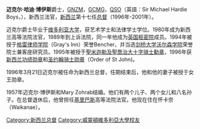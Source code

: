 {{BLP unsourced|time=2021-02-07T00:20:57+00:00}}
{{Infobox Officeholder
| honorific-prefix = [[尊敬的|尊敬的]]
| name          = 迈克尔·哈迪·博伊斯 爵士<br>Sir Michael Hardie Boys
| honorific-suffix = {{postnominals|country=GBR|size=100%|GNZMa|GCMG|QSO|KStJ}}
| image         = Sir Michael Hardie Boys.jpg
| caption       = 
| order         = 第17任
| office        = 新西兰總督
| primeminister = [[詹姆斯·博爾格|詹姆斯·博爾格]]<br>[[珍妮·希普利|珍妮·希普利]]<br>[[海倫·克拉克|海倫·克拉克]]
| monarch       = [[伊莉沙白二世|伊莉沙白二世]]
| term_start    = 1996年3月21日
| term_end      = 2001年3月21日
| predecessor   = [[凱薩琳·蒂澤德|凱薩琳·蒂澤德]]
| successor     = [[西爾維亞·卡特賴特|西爾維亞·卡特賴特]]
| birth_date    = {{birth date and age|df=y|1931|10|6}}
| birth_place   = [[惠靈頓|惠靈頓]]
| spouse        = Mary Zohrab
| profession    = 法官
| religion      = 英格蘭教會
|}}

'''迈克尔·哈迪·博伊斯'''爵士，[[新西兰功绩勋章|GNZM]]，[[聖米迦勒及聖喬治勳章|GCMG]]，[[女王勋章|QSO]]（英語：Sir Michael Hardie Boys，{{bd|1931年}}），新西兰法官，[[新西兰|新西兰]]第十七任[[新西兰总督|总督]]（1996年-2001年）。

迈克尔爵士毕业于[[惠灵顿维多利亚大学|维多利亚大学]]，获艺术学士和法律学士学位。1980年成为新西兰高等法院法官，1989年到上诉法院，同一年他成为[[英国枢密院|英国枢密院]]成员。1994年被授于[[格雷律师学院|格雷律师学院]]（Gray's Inn）荣誉Bencher，并当选[[剑桥大学|剑桥大学]][[剑桥大学沃尔森学院|沃尔森学院]]荣誉院士兼客座研究员。1995年被授于[[聖米迦勒及聖喬治勳章|聖米迦勒及聖喬治大十字骑士勳章]]，1996年获[[新西兰功绩勋章|新西兰功绩勋章]]和[[圣约翰骑士勋章|圣约翰骑士勋章]]（Order of St John)。

1996年3月21日迈克尔被任命为新西兰总督，任期结束后，他和他的妻子被授于女王勋章。

1957年迈克尔·博伊斯和Mary Zohrab结婚。他们有两个儿子、两个女儿和八名孙子。在总督退休后，他曾担任[[基里巴斯|基里巴斯]]高等法院法官。他现在住在怀卡奈（Waikanae）。

{{start box}}
{{succession box|[[凯瑟琳·蒂泽德|凯瑟琳·蒂泽德]]|[[西尔维亚·卡特赖特|西尔维亚·卡特赖特]]|[[新西兰总督|新西兰总督]]|1996年-2001年}}
{{end box}}

{{NewZealand-bio-stub}}
{{Oceania-poli-bio-stub}}

{{normdaten}}
{{DEFAULTSORT:boys}}
[[Category:新西兰总督|Category:新西兰总督]]
[[Category:威靈頓維多利亞大學校友|Category:威靈頓維多利亞大學校友]]